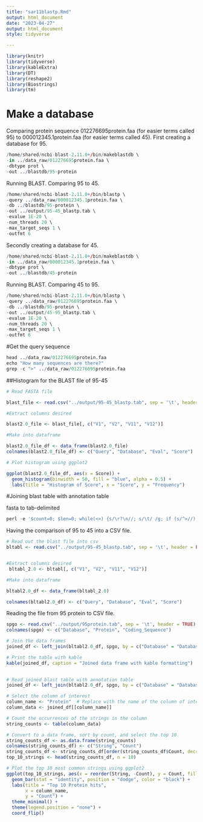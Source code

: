 ```yaml
---
title: "sar11blastp.Rmd"
output: html_document
date: "2023-04-27"
output: html_document
style: tidyverse

---
```


```r
library(knitr)
library(tidyverse)
library(kableExtra)
library(DT)
library(reshape2)
library(Biostrings)
library(tm)
```

# Make a database

Comparing protein sequence 012276695protein.faa (for easier terms called 95) to 000012345.1protein.faa (for easier terms called 45). First creating a database for 95.  
```r
/home/shared/ncbi-blast-2.11.0+/bin/makeblastdb \
-in ../data_raw/012276695protein.faa \
-dbtype prot \
-out ../blastdb/95-protein
```


Running BLAST. Comparing 95 to 45. 
```r
/home/shared/ncbi-blast-2.11.0+/bin/blastp \
-query ../data_raw/000012345.1protein.faa \
-db ../blastdb/95-protein \
-out ../output/95-45_blastp.tab \
-evalue 1E-20 \
-num_threads 20 \
-max_target_seqs 1 \
-outfmt 6
```
Secondly creating a database for 45.

```r
/home/shared/ncbi-blast-2.11.0+/bin/makeblastdb \
-in ../data_raw/000012345.1protein.faa \
-dbtype prot \
-out ../blastdb/45-protein
```

Running BLAST. Comparing 45 to 95.
```r
/home/shared/ncbi-blast-2.11.0+/bin/blastp \
-query ../data_raw/012276695protein.faa \
-db ../blastdb/95-protein \
-out ../output/45-95_blastp.tab \
-evalue 1E-20 \
-num_threads 20 \
-max_target_seqs 1 \
-outfmt 6
```


#Get the query sequence

```r
head ../data_raw/012276695protein.faa
echo "How many sequences are there?"
grep -c ">" ../data_raw/012276695protein.faa
```

##Histogram for the BLAST file of 95-45

```r
# Read FASTA file

blast_file <- read.csv("../output/95-45_blastp.tab", sep = '\t', header = FALSE) 

#Extract columns desired

blast2.0_file <- blast_file[, c("V1", "V2", "V11", "V12")]

#Make into dataframe

blast2.0_file_df <- data_frame(blast2.0_file)
colnames(blast2.0_file_df) <- c("Query", "Database", "Eval", "Score")

# Plot histogram using ggplot2

ggplot(blast2.0_file_df, aes(x = Score)) +
  geom_histogram(binwidth = 50, fill = "blue", alpha = 0.5) +
  labs(title = "Histogram of Score", x = "Score", y = "Frequency")

```


#Joining blast table with annotation table

fasta to tab-delimited
```r
perl -e '$count=0; $len=0; while(<>) {s/\r?\n//; s/\t/ /g; if (s/^>//) { if ($. != 1) {print "\n"} s/ |$/\t/; $count++; $_ .= "\t";} else {s/ //g; $len += length($_)} print $_;} print "\n"; warn "\nConverted $count FASTA records in $. lines to tabular format\nTotal sequence length: $len\n\n";' ../data_raw/012276695protein.faa > ../output/95protein.tab
```


Having the comparison of 95 to 45 into a CSV file.
```r
# Read out the blast file into csv
bltabl <- read.csv("../output/95-45_blastp.tab", sep = '\t', header = FALSE)


#Extract columns desired
 bltabl_2.0 <- bltabl[, c("V1", "V2", "V11", "V12")]

#Make into dataframe

bltabl2.0_df <- data_frame(bltabl_2.0)

colnames(bltabl2.0_df) <- c("Query", "Database", "Eval", "Score")
```
Reading the file from 95 protein to CSV file.
```r
spgo <- read.csv("../output/95protein.tab", sep = '\t', header = TRUE)
colnames(spgo) <- c("Database", "Protein", "Coding_Sequence")
```



```r
# Join the data frames
joined_df <- left_join(bltabl2.0_df, spgo, by = c("Database" = "Database"))

# Print the table with kable
kable(joined_df, caption = "Joined data frame with kable formatting") 
  
```

```r
# Read joined blast table with annotation table
joined_df <- left_join(bltabl2.0_df, spgo, by = c("Database" = "Database"))

# Select the column of interest
column_name <- "Protein"  # Replace with the name of the column of interest
column_data <- joined_df[[column_name]]

# Count the occurrences of the strings in the column
string_counts <- table(column_data)

# Convert to a data frame, sort by count, and select the top 10
string_counts_df <- as.data.frame(string_counts)
colnames(string_counts_df) <- c("String", "Count")
string_counts_df <- string_counts_df[order(string_counts_df$Count, decreasing = TRUE), ]
top_10_strings <- head(string_counts_df, n = 10)

# Plot the top 10 most common strings using ggplot2
ggplot(top_10_strings, aes(x = reorder(String, -Count), y = Count, fill = String)) +
  geom_bar(stat = "identity", position = "dodge", color = "black") +
  labs(title = "Top 10 Protein hits",
       x = column_name,
       y = "Count") +
  theme_minimal() +
  theme(legend.position = "none") +
  coord_flip()

```

